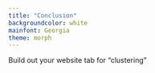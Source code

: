 ```yaml
---
title: "Conclusion"
backgroundcolor: white
mainfont: Georgia
theme: morph
---
```


Build out your website tab for "clustering"
